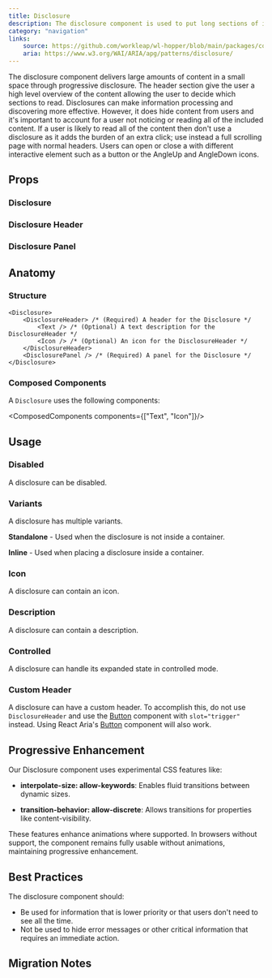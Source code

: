 ```yaml
---
title: Disclosure
description: The disclosure component is used to put long sections of information under a block that users can expand or collapse.
category: "navigation"
links:
    source: https://github.com/workleap/wl-hopper/blob/main/packages/components/src/disclosure/src/Disclosure.tsx
    aria: https://www.w3.org/WAI/ARIA/apg/patterns/disclosure/
---
```


The disclosure component delivers large amounts of content in a small space through progressive disclosure.
The header section give the user a high level overview of the content allowing the user to decide which sections to read.
Disclosures can make information processing and discovering more effective.
However, it does hide content from users and it's important to account for a user not noticing or reading all of the included content.
If a user is likely to read all of the content then don't use a disclosure as it adds the burden of an extra click; use instead a full scrolling page with normal headers.
Users can open or close a with different interactive element such as a button or the AngleUp and AngleDown icons.

<Example src="disclosure/docs/preview" isOpen />

## Props

### Disclosure
<PropTable component="Disclosure" />

### Disclosure Header
<PropTable component="DisclosureHeader" />

### Disclosure Panel
<PropTable component="DisclosurePanel" />

## Anatomy

### Structure

```tsx
<Disclosure>
    <DisclosureHeader> /* (Required) A header for the Disclosure */
        <Text /> /* (Optional) A text description for the DisclosureHeader */
        <Icon /> /* (Optional) An icon for the DisclosureHeader */
    </DisclosureHeader>
    <DisclosurePanel /> /* (Required) A panel for the Disclosure */
</Disclosure>
```

### Composed Components

A `Disclosure` uses the following components:

<ComposedComponents components={["Text", "Icon"]}/>

## Usage

### Disabled

A disclosure can be disabled.

<Example src="disclosure/docs/disabled" />

### Variants

A disclosure has multiple variants.

<Example src="disclosure/docs/variants" />

**Standalone** - Used when the disclosure is not inside a container.

**Inline** - Used when placing a disclosure inside a container.

### Icon

A disclosure can contain an icon.

<Example src="disclosure/docs/icon" />

### Description

A disclosure can contain a description.

<Example src="disclosure/docs/description" />

### Controlled

A disclosure can handle its expanded state in controlled mode.

<Example src="disclosure/docs/controlled" />

### Custom Header

A disclosure can have a custom header. To accomplish this, do not use `DisclosureHeader` and use the [Button](./Button) component with `slot="trigger"` instead.
Using React Aria's [Button](https://react-spectrum.adobe.com/react-aria/Button.html) component will also work.

<Example src="disclosure/docs/customHeader" />

## Progressive Enhancement

Our Disclosure component uses experimental CSS features like:

- **interpolate-size: allow-keywords**: Enables fluid transitions between dynamic sizes.

- **transition-behavior: allow-discrete**: Allows transitions for properties like content-visibility.

These features enhance animations where supported. In browsers without support, the component remains fully usable without animations, maintaining progressive enhancement.

## Best Practices

The disclosure component should:

- Be used for information that is lower priority or that users don't need to see all the time.
- Not be used to hide error messages or other critical information that requires an immediate action.

## Migration Notes

<MigrateGuide src="disclosure/docs/migration-notes" />
